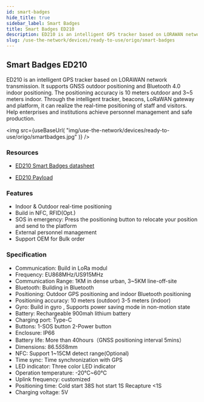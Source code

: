 ```yaml
---
id: smart-badges
hide_title: true
sidebar_label: Smart Badges
title: Smart Badges ED210
description: ED210 is an intelligent GPS tracker based on LORAWAN network transmission. It supports GNSS outdoor positioning and Bluetooth 4.0 indoor positioning. The positioning accuracy is 10 meters outdoor and 3~5 meters indoor. Through the intelligent tracker, beacons, LoRaWAN gateway and platform, it can realize the real-time positioning of staff and visitors. Help enterprises and institutions achieve personnel management and safe production.
slug: /use-the-network/devices/ready-to-use/origo/smart-badges
---
```



## Smart Badges ED210

ED210 is an intelligent GPS tracker based on LORAWAN network transmission. It supports GNSS outdoor positioning and Bluetooth 4.0 indoor positioning. The positioning accuracy is 10 meters outdoor and 3~5 meters indoor. Through the intelligent tracker, beacons, LoRaWAN gateway and platform, it can realize the real-time positioning of staff and visitors. Help enterprises and institutions achieve personnel management and safe production.

<img
  src={useBaseUrl(
    "img/use-the-network/devices/ready-to-use/origo/smartbadges.jpg"
  )}
/>

### Resources

- [ED210 Smart Badges datasheet](http://www.origoelec.com/End-Devices/ED210-Smart-badge-datasheet.pdf)

- [ED210 Payload](http://www.origoelec.com/End-Devices/ED210-Payload-LoRa-staff-badges.pdf)

### Features

- Indoor & Outdoor real-time positioning
- Build in NFC, RFID(Opt.)
- SOS in emergency: Press the positioning button to relocate your position and send to the platform
- External personnel management
- Support OEM for Bulk order

### Specification

- Communication:	Build in LoRa modul
- Frequency: EU868MHz/US915MHz
- Communication Range:	1KM in dense urban, 3~5KM line-off-site
- Bluetooth:	Building in Bluetooth
- Positioning:	Outdoor GPS positioning and indoor Bluetooth positioning
- Positioning accuracy:	10 meters (outdoor) 3-5 meters (indoor)
- Gyro:	Build in gyro , Supports power saving mode in non-motion state
- Battery:	Rechargeable 900mah lithium battery
- Charging port:	Type-C  
- Buttons:	1-SOS button  2-Power button 
- Enclosure:	IP66
- Battery life:	More than 40hours（GNSS positioning interval 5mins）
- Dimensions:	86.5*55*8mm
- NFC:	Support 1~15CM detect range(Optional)
- Time sync:	Time synchronization with GPS
- LED indicator:	Three color LED indicator
- Operation temperature:	-20℃~60℃
- Uplink frequency:	customized
- Positioning time:	Cold start 38S     hot start  1S     Recapture  <1S
- Charging voltage:	5V

